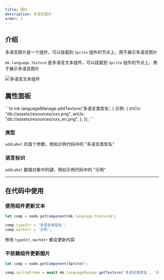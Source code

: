 ```yaml
---
title: 图片
description: 多语言图片
order: 2
---
```


## 介绍

多语言图片是一个组件，可以挂载到 `Sprite` 组件的节点上，用于展示多语言图片

`mk.language.Texture` 是多语言文本组件，可以挂载到 `Sprite` 组件的节点上，用于展示多语言图片

![多语言文本组件](/docs/6e7efa9f-f7bd-4bd3-b184-e863fe6d3e3f.png)

## 属性面板

<Note type="note" title="示例代码">
```ts
mk.languageManage.addTexture('多语言类型名', {
    示例: {
        zhCn: "db://assets/resources/xxx.png",
        enUs: "db://assets/resources/xxx_en.png",
    },
});
```
</Note>

### 类型

`addLabel` 的首个参数，例如示例代码中的 "多语言类型名"

### 语言标识

`addLabel` 数据对象中的键，例如示例代码中的 "示例"

---

## 在代码中使用

### 使用组件更新文本

```ts
let comp = node.getComponent(mk.language.Texture)!;

comp.typeStr = '多语言类型名';
comp.markStr = '示例';
```

修改 `typeStr`, `markStr` 都会更新内容

### 不依赖组件更新图片

```ts
let comp = node.getComponent(Sprite)!;

comp.spriteFrame = await mk.languageManage.getTexture('多语言类型名', '示例', this);
```
